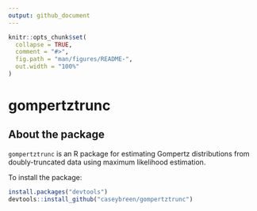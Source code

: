 ```yaml
---
output: github_document
---
```


<!-- README.md is generated from README.Rmd. Please edit that file -->

```r
knitr::opts_chunk$set(
  collapse = TRUE,
  comment = "#>",
  fig.path = "man/figures/README-",
  out.width = "100%"
)
```

# gompertztrunc 

## About the package

`gompertztrunc` is an R package for estimating Gompertz distributions from doubly-truncated data using maximum likelihood estimation.

To install the package: 

```r
install.packages("devtools")
devtools::install_github("caseybreen/gompertztrunc")
```

<!-- ## TODO  -->

<!-- 1. Implement option for  discrete (integer) and continuous death ages. (later) -->

<!--2. Check if CI is correct. Casey thinks the confidence intervals are probably anti-conservative, e.g. coverage ratio of the "95% intervals" is probably closer to 70%.  -->

<!-- 3. Include way to specify structure of "b," e.g. different for men and women, or smooth function of cohort or ... (Later) -->

<!-- 4. Fixed effects (Later) -->

